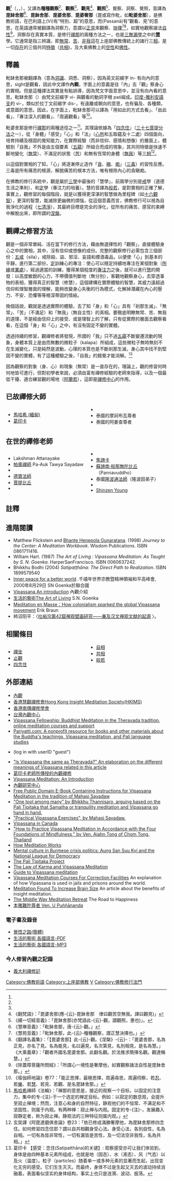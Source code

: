 {{佛教}}
'''觀'''<ref name="觀"/>（{{lang-sa|विपश्यना}}，{{IAST|vipaśyanā}}，{{lang-pi|{{IAST|vipassanā}}}}），又譯為'''種種觀察'''<ref name="慧苑"/>、'''觀察'''<ref name="慧苑"/>、'''觀見'''<ref>《翻梵語》：「毘婆舍那(應-{云}-毘鉢舍那　律曰觀苦空無我。譯曰觀見)」</ref>、'''觀照'''<ref>《續一切經音義》：「毘鉢舍那(亦梵語此-{云}-觀，謂觀照，惠也)」。</ref>、覺察、洞察、覺照，音譯為'''毘缽舍那'''<ref>《慧琳音義》：「毗鉢舍那，唐-{云}-觀。」</ref>、'''毘鉢舍那'''、'''毘婆舍那'''、'''毘婆奢那'''（毘或寫作毗，如'''毗婆舍那'''），是佛教術語，在巴利語上(Vi)有“特別、超”的意思，而(Passanā)有“觀看、見”的意思，在英語通常被翻譯為洞察力，意謂以[[正見|正見]]來觀察、[[擇法|抉擇]]<ref name="慧苑">《慧苑音義》：「毗鉢舍那，此-{云}-種種觀察，謂正慧決擇也。」</ref><ref name="觀">《翻譯名義集》：「【毘婆舍那】此-{云}-觀。《涅槃》-{云}-：「毘婆舍那，名為正見，亦名了見。名為能見，名曰遍見，名次第見，名別相見，是名為慧。」<br/>《大乘義章》：「觀者外國名毘婆舍那。此翻名觀。於法推求簡擇名觀。觀達稱慧。」 </ref>，如實地觀察諸法[[自性_(佛教)|自性]]<ref>《除蓋障菩薩所問經》：「所謂心一境性是奢摩他，如實觀察諸法自性是毘鉢舍那。」</ref>，洞察存在真實本質，是修行[[禪那|禪那]]的兩種方法之一，也是[[三無漏學|三無漏學]]之中的'''[[般若|慧]]'''學。它通常是指三辨識，即[[无常_(佛教)|無常]]、[[苦_(佛教)|苦]]、[[非我|非我]]這在上座部佛教傳統上的諸行三[[相_(佛教)|相]]，是一切[[存在|存在]]的三個共同[[特徵|特徵]]（[[共相_(佛教)|共相]])，及大乘佛教上的[[空性|空性]]和[[佛性|佛性]]。

==釋義==
毗缽舍那被翻譯為{{lang-en|insight}}（意為[[洞識|洞識]]、洞悉、洞察），因為英文前綴字 in- 有向內的意思，sight是觀看，因此中文譯作'''內觀'''，字面上的意義是往「內」去「觀」察身心的實相。但是這種譯法其實是有點誤導，因為梵文字面意思中，並沒有向內看的意思。毗缽舍那（{{lang-sa|Vipasyanā}}）由梵文前綴字 vi- 與觀看的動詞字根 paś組成。[[印度-雅利安語支|印度-雅利安語支]]的 vi-，類似於拉丁文前綴字 dis-，有遠離或朝向的意思，也有徧及、各種類，或意圖的意思。因此，在字面上，毗缽舍那可以譯為「用如此的方式去看」、「由此看」、「專注深入的觀看」、「周遍觀看」等<ref>《瑜伽師地論》卷77：「能正思擇，最極思擇，周遍尋思，周遍伺察，若[[忍_(佛教)|忍]]、若[[樂_(佛教)|樂]]、若[[慧_(佛教)|慧]]、若見、若觀、是名毘缽舍那。」</ref>。

毗婆舍那是修行[[禪那|禪那]]的兩種途徑之一<ref>[[馬哈希|馬哈希]]禪師《法輪》：「禅那的意思是，接近的观察一个目标，以固定的注意力，集中的专-{注}-于一个选定的禅定目标。例如：以寂定的数息观，会提升至寂止禅境；然而，注意心和身的自然特征，静观他们的不恒常、不满足和不坚固性，则属于内观。有两种禅：寂止禅与内观。固定的专-{注}-，发展趣入寂静定者，称为寂止禅。静观法的三种特征则属内观。」</ref>。其理論依據為「[[四念住|四念住]]」（[[三十七菩提分法|三十七菩提分法]]之一），從「身體」「感受」「心」和「法」（[[心所|心所]]和五取蘊及十二處）四個面向，培育持續及穩固的覺知能力，在實際經驗（而非信仰、感情和想像）的層面上，體驗到「自我」不外是由五個要素（[[五蘊|五蘊]]）所組合而成的現象，其共同特徵是快速不斷地變化（[[无常_(佛教)|無常]]）、不滿足的狀態（[[苦_(佛教)|苦]]）和無有恆常的身體（[[無我|無我]]）等[[三相_(佛教)|三相]]<ref>玄奘譯《阿毘達磨俱舍論》卷23：「依已修成滿勝奢摩他，為毘缽舍那修四念住。如何修習四念住耶？謂以自共相觀身受心法。身受心法，各別自性，名為自相。一切有為皆非常性，一切有漏皆是苦性，及一切法空非我性，名為共相。」</ref>。

以這個對實相的了知，「心」將逐漸停止造作「[[貪|貪]]、[[瞋_(佛教)|瞋]]、[[癡_(佛教)|痴]]」（[[三毒|三毒]]）的習性反應。三毒是所有痛苦的根源，解脫痛苦的根本方法，唯有根除內心的貪瞋痴。

在佛教的修行系統中，觀是屬於[[三學|三學]]中最後的「慧學」，前兩學分別是[[戒|戒]]學（道德生活之準則）、和[[定|定]]學（專注力的培養）。慧的音譯為[[般若|般若]]，是對實相的正確了解，事實上，觀修習的每個階段，就是以獲得更深湛的智慧做為里程碑（如[[十六觀智|十六觀智]]），更深的智慧，能滅除更幽微的煩惱，從這個意義而言，佛教修行可以視為自我淨化的過程（[[七清淨|七清淨]]），其最終目標是完全的淨化，從所有的痛苦、感官的束縛中解脫出來，即所謂的[[涅槃|涅槃]]。

==觀禪之修習方法==
觀是一個非常單純、活在當下的修行方法，藉由無選擇性的「觀察」，直接體驗身心之中的實相，其中，沒有信仰或想像的成份。完整的觀察修行必需包含三個部份：[[五戒|五戒]]（sila），戒除殺、盜、邪淫、妄語和煙酒毒品，以便使「心」到基本的平靜，進行第二部份，[[定|定]]訓練心的專注：使心可以穩定持續地專注在某個對象（[[所緣|所緣]]或[[業處|業處]]），經過適當的訓練，獲得某個程度的[[專注力|專注力]]之後，就可以進行[[慧|慧]]的開發：以高度敏銳的心力，不帶價值判斷地（無分別），客觀地觀察身心，去穿透事物的表相，獲得真正的智慧（修慧），這個建構在實際體驗的智慧，其威力遠超過信仰和理智層面的理解，能夠改變身心失衡的行為模式，化解掉潛藏在內心的壓力、不安、恐懼等等根深蒂固的情結。

換個話說，觀就是透過實際的體驗，去了知「身」和「心」具有「剎那生滅」、「無常」、「苦」（不滿足）和「無我」（無自主性）的真相。要徹底明瞭無常、苦、無我的道理，不是經由信仰上的接受、或是理智上的了解，只有從實際的層面去觀察看看，在這個「身」和「心」之中，有沒有固定不變的實體。

透過持續的修習，觀禪修者將發現，所謂的「我」只不過[[五蘊|五蘊]]不斷變遷流動的現象，身體本質上是由而無數的微粒子（kalapa）所組成，這些微粒子無時無刻不在生滅變化，只是純然是波動，心理的本質也是不斷剎那生滅，身心其中找不到堅固不變的實體，有了這種體驗之後，「自我」的錯覺才能消解。<ref>  葛印卡 【感受：念住(Satipatthāna)的关键】: 观察感受亦可让我们体验到，身体是由四种基本元素所组成，也就是地（固态）、水（液态）、风（气态）以及火（温度）。粒子（particles）随着单一或多种元素的显著而生起，出现变化无穷的感受。它们生生灭灭。而最终，身体不过是生起又灭去的波动持续消融着。表面看似坚实的身体结构，事实上也只是涟漪、波动、振荡。</ref>

因為觀察的對象（身、心）和現象（無常）是一直存在的，理論上，觀的修習何時何地皆可進行，但對初學者來說，必須由富有禪修經驗的老師來指導，以及一個最低干擾、適合練習觀的場地（[[阿蘭若|阿蘭若]]），這即是[[禪修中心|禪修中心]]的作用。

==已故禪修大師==
<div style="-moz-column-count:2; column-count:2;">
*[[馬哈希_(緬甸)|馬哈希 (緬甸)]]
*[[葛印卡|葛印卡]]
*{{link-en|烏巴慶|Ba Khin}}
*泰國的摩訶布瓦尊者
*泰國的阿姜查尊者
</div>

==在世的禪修老師==
<div style="-moz-column-count:2; column-count:2;">
*Lakshman Attanayake
*[[帕奧禪師|帕奧禪師]] Pa-Auk Tawya Sayadaw
*{{link-en|阿姜·蘇美多|Ajahn Sumedho}}
*[[德寶法師|德寶法師]]
*[[菩提比丘|菩提比丘]] 
*{{link-en|傑克·康菲爾德|Jack Kornfield}}
*{{link-en|約瑟夫·戈爾斯坦|Joseph Goldstein}}
*[[焦諦卡|焦諦卡]]
*[[蘇諦南·般那無陀比丘|蘇諦南·般那無陀比丘]]（Pannavuddho）
*泰國[[隆波通法師|隆波通法師]]（隆波田弟子）
*{{link-en|莎倫.薩爾斯堡|Sharon Salzberg}}
*[[Shinzen_Young|Shinzen Young]]
</div>

==註釋==
{{reflist|2}}

==進階閱讀==
{{refbegin|2}}
*Matthew Flickstein and [[德寶法師|Bhante Henepola Gunaratana]]. (1998) ''Journey to the Center: A Meditation Workbook''. Wisdom Publications. ISBN 0861711416.
*William Hart. (1987) ''The Art of Living : Vipassana Meditation: As Taught by S. N. Goenka''. HarperSanFrancisco. ISBN 0060637242.
*Bhikkhu Bodhi (2004) ''Satipaṭṭhāna: The Direct Path to Realization''. ISBN 1899579540
*[https://vimeo.com/123625914 Inner peace for a better world] {{Wayback|url=https://vimeo.com/123625914 |date=20200809141722 }}.千禧年世界宗教暨精神領袖和平高峰會, 2000年8月29日 SN Goenka於聯合國
*[https://vimeo.com/123804889 Vipassana An introduction] {{Wayback|url=https://vimeo.com/123804889 |date=20200809141737 }} 內觀介紹
*[https://www.youtube.com/playlist?list=PLb0O7WMyyHnAxAfbJWthw5gyCouMl_pBl 生活的藝術The Art of Living] S.N. Goenka
*[https://tricycle.org/magazine/meditation-en-masse/ Meditation en Masse：How colonialism sparked the global Vipassana movement]{{Wayback|url=https://tricycle.org/magazine/meditation-en-masse/ |date=20181031173823 }} Erik Braun
*柿沼阳平：〈[http://www.nssd.org/articles/article_read.aspx?id=665818741 吐峪沟第42窟禅观壁画研究——兼及汉文禅观文献的起源] {{Wayback|url=http://www.nssd.org/articles/article_read.aspx?id=665818741 |date=20180301225851 }}〉。
{{refend}}

==相關條目==
<div style="-moz-column-count:2; column-count:2;">
*[[禪坐|禪坐]]
*[[止觀|止觀]]
*[[四念住|四念住]]
* [[自相_(佛教)|自相]]
* [[共相_(佛教)|共相]]
* [[般若|般若]]

</div>

==外部連結==
<div class="references-small">
*[http://www.facebook.com/pannasato 內觀]
*[http://hkims.org 香港慧觀禪修會Hong Kong Insight Meditation Society(HKIMS)] {{Wayback|url=http://hkims.org/ |date=20200812190524 }}
*[http://www.hktheravada.org 香港南傳禪修學會] {{Wayback|url=http://www.hktheravada.org/ |date=20200812190539 }}
*[https://udaya.dhamma.org/zh-tw/ 台灣內觀中心] {{Wayback|url=https://udaya.dhamma.org/zh-tw/ |date=20210124120735 }}
*[http://www.vipassana.com Vipassana Fellowship: Buddhist Meditation in the Theravada tradition, online meditation courses and support] {{Wayback|url=http://www.vipassana.com/ |date=20210417153200 }}
*[http://www.pariyatti.com Pariyatti.com: A nonprofit resource for books and other materials about the Buddha's teachings, Vipassana meditation, and Pali language studies] {{Wayback|url=http://www.pariyatti.com/ |date=20200511050115 }}
*{{cite web | url=http://www.acmuller.net/cgi-bin/search-ddb4.pl?Terms=&#35264 | title=Digital Dictionary of Buddhism | registration=y }}{{Dead link|date=2018年11月 |bot=InternetArchiveBot |fix-attempted=yes }}(log in with userID "guest")
*[https://web.archive.org/web/20060527173102/http://www.accesstoinsight.org/bfaq.html#vipassana "Is Vipassana the same as Theravada?" An elaboration on the different meanings of Vipassana related in this article]
*[http://www.dhamma.org 葛印卡老師所傳授的內觀禪修] {{Wayback|url=http://www.dhamma.org/ |date=20150107195112 }}
*[https://www.vridhamma.org/Vipassana-Meditation-An-Introduction Vipassana Meditation: An Introduction] {{Wayback|url=https://www.vridhamma.org/Vipassana-Meditation-An-Introduction |date=20201127111228 }}
*[http://www.vri.dhamma.org 內觀研究中心] {{Wayback|url=http://www.vri.dhamma.org/ |date=20090221062346 }}
*[https://web.archive.org/web/20100110134536/http://web.ukonline.co.uk/buddhism/pandita9.htm Free Public Domain E-Book Containing Instructions for Vipassana Meditation in the tradition of Mahasi Sayadaw]
*[http://www.accesstoinsight.org/lib/modern/thanissaro/onetool.html "One tool among many" by Bhikkhu Thannisaro, arguing based on the Pali Tipitaka that Samatha or tranquility meditation and Vipassana go hand in hand.] {{Wayback|url=http://www.accesstoinsight.org/lib/modern/thanissaro/onetool.html |date=20080516025720 }}
*[http://www.buddhanet.net/pdf_file/mahasit1.pdf "Practical Vipassana Exercises", by Mahasi Sayadaw.] {{Wayback|url=http://www.buddhanet.net/pdf_file/mahasit1.pdf |date=20210414211856 }}
*[http://www.vipassana.ca Vipassana in Canada] {{Wayback|url=http://www.vipassana.ca/ |date=20201001164704 }}
*[https://web.archive.org/web/20060210233931/http://www.ohbliss.org/en/ajahn_tong/vipassana/howto.html "How to Practice Vipassana Meditation in Accordance with the Four Foundations of Mindfulness," by Ven. Ajahn Tong of Chom Tong, Thailand]
*[http://here-and-now.org/VSI/Articles/TheoryMed/theoryHow.htm How Meditation Works] {{Wayback|url=http://here-and-now.org/VSI/Articles/TheoryMed/theoryHow.htm |date=20170813111620 }}
*[http://homepages.tesco.net/~ghoutman/chapter_09.htm#9.7 Mental culture in Burmese crisis politics: Aung San Suu Kyi and the National League for Democracy] {{Wayback|url=http://homepages.tesco.net/~ghoutman/chapter_09.htm#9.7 |date=20111220144750 }}
*[http://www.pariyatti.org/tipitaka.phtml The Pali Tipitaka Project] {{Wayback|url=http://www.pariyatti.org/tipitaka.phtml |date=20080705215801 }} 
*[https://web.archive.org/web/20060210233921/http://www.ohbliss.org/en/lpjarun/index.html The Law of Karma and Vipassana Meditation]
*[https://web.archive.org/web/20070210123628/http://nibbanam.com/nibbana_guide_en.htm Guide to Vipassana meditation]
*[http://www.prison.dhamma.org/ Vipassana Meditation Courses For Correction Facilities] {{Wayback|url=http://www.prison.dhamma.org/ |date=20210228210753 }} An explanation of how Vipassana is used in jails and prisons around the world.
*[http://www.sciencenewsden.com/2006/meditationincreasebrainsize.shtml Meditation Found To Increase Brain Size] {{Wayback|url=http://www.sciencenewsden.com/2006/meditationincreasebrainsize.shtml |date=20210323013023 }} An article about the benefits of insight meditation.
*[http://www.meditationthai.org The Middle Way Meditation Retreat ] {{Wayback|url=http://www.meditationthai.org/ |date=20170314082955 }} The Road to Happiness
*[https://www.youtube.com/channel/UCWOvfXLETlt3sASOVG770vg 本雅難陀尊者 Ven. U Puññānanda]

===電子書及錄音===
*[http://www.dhamma.org.cn 覺悟之路(簡體)] {{Wayback|url=http://www.dhamma.org.cn/ |date=20210119212227 }}
*[http://store.pariyatti.org/Art-of-Living-The--PDF-eBook-All-Languages_p_4734.html  生活的藝術 各國語言-PDF] {{Wayback|url=http://store.pariyatti.org/Art-of-Living-The--PDF-eBook-All-Languages_p_4734.html |date=20210507030129 }}
*[http://store.pariyatti.org/Audiobooks_c_40.html 生活的藝術 各國語言-MP3] {{Wayback|url=http://store.pariyatti.org/Audiobooks_c_40.html |date=20210418023313 }}

===今人修習內觀之記錄===
*[http://www.bauswj.org/baus/newsletter/2002/nl80_italy_retreat.html 義大利禪修記] {{Wayback|url=http://www.bauswj.org/baus/newsletter/2002/nl80_italy_retreat.html |date=20200809141923 }}
</div>

{{Authority control}}
{{DEFAULTSORT:Vipassanā}}
[[Category:佛教術語|Category:佛教術語]]
[[Category:上座部佛教|Category:上座部佛教]]
[[Category:禪定|V]]
[[Category:佛教修行法門|Category:佛教修行法門]]